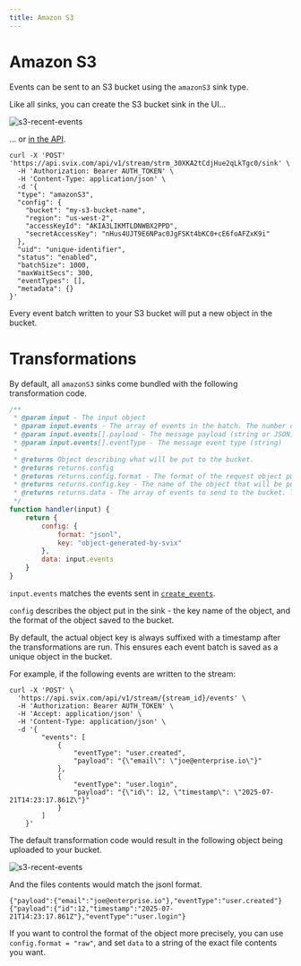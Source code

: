 ```yaml
---
title: Amazon S3 
---
```


# Amazon S3

Events can be sent to an S3 bucket using the `amazonS3` sink type.

Like all sinks, you can create the S3 bucket sink in the UI...

![s3-recent-events](../../img/stream/s3-create.png)

... or [in the API](https://api.svix.com/docs#tag/Sink/operation/v1.stream.sink.create).

```shell
curl -X 'POST' 'https://api.svix.com/api/v1/stream/strm_30XKA2tCdjHue2qLkTgc0/sink' \
  -H 'Authorization: Bearer AUTH_TOKEN' \
  -H 'Content-Type: application/json' \
  -d '{
  "type": "amazonS3",
  "config": {
    "bucket": "my-s3-bucket-name",
    "region": "us-west-2",
    "accessKeyId": "AKIA3LIKMTLDNWBX2PPD",
    "secretAccessKey": "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"
  },
  "uid": "unique-identifier",
  "status": "enabled",
  "batchSize": 1000,
  "maxWaitSecs": 300,
  "eventTypes": [],
  "metadata": {}
}'
```

Every event batch written to your S3 bucket will put a new object in the bucket.

# Transformations

By default, all `amazonS3` sinks come bundled with the following transformation code.

```JavaScript
/**
 * @param input - The input object
 * @param input.events - The array of events in the batch. The number of events in the batch is capped by the Sink's batch size.
 * @param input.events[].payload - The message payload (string or JSON)
 * @param input.events[].eventType - The message event type (string)
 *
 * @returns Object describing what will be put to the bucket.
 * @returns returns.config
 * @returns returns.config.format - The format of the request object put to the bucket. Valid values are "jsonl", "json", or "raw" (Defaults to jsonl).
 * @returns returns.config.key - The name of the object that will be put to the bucket. This will be suffixed with a timestamp to avoid duplicate object names.
 * @returns returns.data - The array of events to send to the bucket. This will be formatted according to the format.
 */
function handler(input) {
    return {
        config: {
            format: "jsonl",
            key: "object-generated-by-svix"
        },
        data: input.events
    }
}
```

`input.events` matches the events sent in [`create_events`](https://api.svix.com/docs#tag/Event/operation/v1.stream.events.create).

`config` describes the object put in the sink - the key name of the object, and the format of the object saved to the bucket.

By default, the actual object key is always suffixed with a timestamp after the transformations are run. This ensures each event batch is saved as a unique object in the bucket.

For example, if the following events are written to the stream:

```shell
curl -X 'POST' \
  'https://api.svix.com/api/v1/stream/{stream_id}/events' \
  -H 'Authorization: Bearer AUTH_TOKEN' \
  -H 'Accept: application/json' \
  -H 'Content-Type: application/json' \
  -d '{
        "events": [
            {
                "eventType": "user.created",
                "payload": "{\"email\": \"joe@enterprise.io\"}"
            },
            {
                "eventType": "user.login",
                "payload": "{\"id\": 12, \"timestamp\": \"2025-07-21T14:23:17.861Z\"}"
            }
        ]
    }'
```

The default transformation code would result in the following object being uploaded to your bucket.

![s3-recent-events](../../img/stream/s3-example.png)

And the files contents would match the jsonl format.

```jsonl
{"payload":{"email":"joe@enterprise.io"},"eventType":"user.created"}
{"payload":{"id":12,"timestamp":"2025-07-21T14:23:17.861Z"},"eventType":"user.login"}
```

If you want to control the format of the object more precisely, you can use `config.format = "raw"`, and set `data` to a string of the exact file contents you want.

